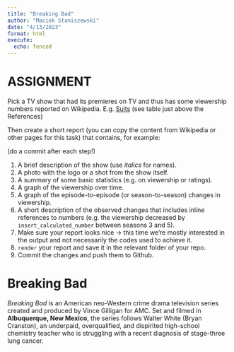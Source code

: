 ```yaml
---
title: "Breaking Bad"
author: "Maciek Staniszewski"
date: "4/13/2023"
format: html
execute:
  echo: fenced
---
```


# ASSIGNMENT

Pick a TV show that had its premieres on TV and thus has some viewership numbers reported on Wikipedia. E.g. [Suits](https://en.wikipedia.org/wiki/List_of_Suits_episodes) (see table just above the References)

Then create a short report (you can copy the content from Wikipedia or other pages for this task) that contains, for example:

(do a commit after each step!)

1.  A brief description of the show (use *italics* for names).
2.  A photo with the logo or a shot from the show itself.
3.  A summary of some basic statistics (e.g. on viewership or ratings).
4.  A graph of the viewership over time.
5.  A graph of the episode-to-episode (or season-to-season) changes in viewership.
6.  A short description of the observed changes that includes inline references to numbers (e.g. the viewership decreased by `insert_calculated_number` between seasons 3 and 5).
7.  Make sure your report looks nice -\> this time we're mostly interested in the output and not necessarily the codes used to achieve it.
8.  `render` your report and save it in the relevant folder of your repo.
9.  Commit the changes and push them to Github.

# Breaking Bad

*Breaking Bad* is an American neo-Western crime drama television series created and produced by Vince Gilligan for AMC. Set and filmed in **Albuquerque, New Mexico**, the series follows Walter White (Bryan Cranston), an underpaid, overqualified, and dispirited high-school chemistry teacher who is struggling with a recent diagnosis of stage-three lung cancer. 
